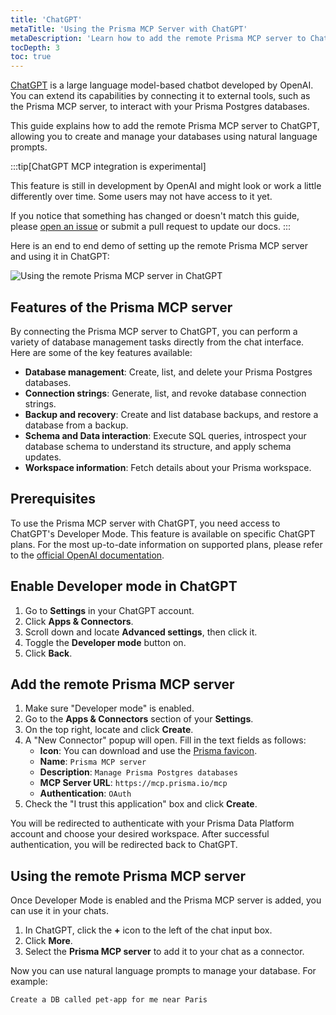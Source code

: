 ```yaml
---
title: 'ChatGPT'
metaTitle: 'Using the Prisma MCP Server with ChatGPT'
metaDescription: 'Learn how to add the remote Prisma MCP server to ChatGPT to manage your Prisma Postgres databases.'
tocDepth: 3
toc: true
---
```


[ChatGPT](https://openai.com/chatgpt) is a large language model-based chatbot developed by OpenAI. You can extend its capabilities by connecting it to external tools, such as the Prisma MCP server, to interact with your Prisma Postgres databases.

This guide explains how to add the remote Prisma MCP server to ChatGPT, allowing you to create and manage your databases using natural language prompts.

:::tip[ChatGPT MCP integration is experimental]

This feature is still in development by OpenAI and might look or work a little differently over time. Some users may not have access to it yet.

If you notice that something has changed or doesn't match this guide, please [open an issue](https://github.com/prisma/docs/issues) or submit a pull request to update our docs.
:::

Here is an end to end demo of setting up the remote Prisma MCP server and using it in ChatGPT:

![Using the remote Prisma MCP server in ChatGPT](/img/orm/chatgpt-demo.gif)


## Features of the Prisma MCP server

By connecting the Prisma MCP server to ChatGPT, you can perform a variety of database management tasks directly from the chat interface. Here are some of the key features available:

- **Database management**: Create, list, and delete your Prisma Postgres databases.
- **Connection strings**: Generate, list, and revoke database connection strings.
- **Backup and recovery**: Create and list database backups, and restore a database from a backup.
- **Schema and Data interaction**: Execute SQL queries, introspect your database schema to understand its structure, and apply schema updates.
- **Workspace information**: Fetch details about your Prisma workspace.

## Prerequisites

To use the Prisma MCP server with ChatGPT, you need access to ChatGPT's Developer Mode. This feature is available on specific ChatGPT plans. For the most up-to-date information on supported plans, please refer to the [official OpenAI documentation](https://platform.openai.com/docs/guides/developer-mode).

## Enable Developer mode in ChatGPT

1. Go to **Settings** in your ChatGPT account.
2. Click **Apps & Connectors**.
3. Scroll down and locate **Advanced settings**, then click it.
4. Toggle the **Developer mode** button on.
5. Click **Back**.

## Add the remote Prisma MCP server

1. Make sure "Developer mode" is enabled.
2. Go to the **Apps & Connectors** section of your **Settings**.
3. On the top right, locate and click **Create**.
4. A "New Connector" popup will open. Fill in the text fields as follows:
    - **Icon**: You can download and use the [Prisma favicon](https://www.prisma.io/favicon.ico).
    - **Name**: `Prisma MCP server`
    - **Description**: `Manage Prisma Postgres databases`
    - **MCP Server URL**: `https://mcp.prisma.io/mcp`
    - **Authentication**: `OAuth`
5. Check the "I trust this application" box and click **Create**.

You will be redirected to authenticate with your Prisma Data Platform account and choose your desired workspace. After successful authentication, you will be redirected back to ChatGPT.

## Using the remote Prisma MCP server

Once Developer Mode is enabled and the Prisma MCP server is added, you can use it in your chats.

1. In ChatGPT, click the **+** icon to the left of the chat input box.
2. Click **More**.
3. Select the **Prisma MCP server** to add it to your chat as a connector.

Now you can use natural language prompts to manage your database. For example:

```
Create a DB called pet-app for me near Paris
```
